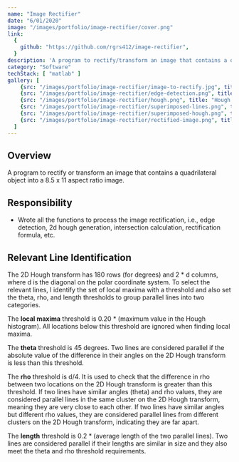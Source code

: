 ```yaml
---
name: "Image Rectifier"
date: "6/01/2020"
image: "/images/portfolio/image-rectifier/cover.png"
link:
  {
    github: "https://github.com/rgrs412/image-rectifier",
  }
description: 'A program to rectify/transform an image that contains a quadrilateral object'
category: "Software"
techStack: [ "matlab" ]
gallery: [
    {src: "/images/portfolio/image-rectifier/image-to-rectify.jpg", title: "Input Image"},
    {src: "/images/portfolio/image-rectifier/edge-detection.png", title: "Edge Detection"},
    {src: "/images/portfolio/image-rectifier/hough.png", title: "Hough Transform for Line Detection"},
    {src: "/images/portfolio/image-rectifier/superimposed-lines.png", title: "Superimposed Lines"},
    {src: "/images/portfolio/image-rectifier/superimposed-hough.png", title: "Superimposed Lines on Hough"},
    {src: "/images/portfolio/image-rectifier/rectified-image.png", title: "Rectified Image"},
  ]
---
```


## Overview
A program to rectify or transform an image that contains a quadrilateral object into a 8.5 x 11 aspect ratio image.

## Responsibility

- Wrote all the functions to process the image rectification, i.e., edge detection, 2d hough generation,
  intersection calculation, rectification formula, etc.

## Relevant Line Identification

The 2D Hough transform has 180 rows (for degrees) and 2 * d columns, where d is the diagonal on the polar
coordinate system. To select the relevant lines, I identify the set of local maxima with a threshold and
also set the theta, rho, and length thresholds to group parallel lines into two categories.

The **local maxima** threshold is 0.20 * (maximum value in the Hough histogram). All locations below this
threshold are ignored when finding local maxima.

The **theta** threshold is 45 degrees. Two lines are considered parallel if the absolute value of the
difference in their angles on the 2D Hough transform is less than this threshold.

The **rho** threshold is d/4. It is used to check that the difference in rho between two locations on
the 2D Hough transform is greater than this threshold. If two lines have similar angles (theta)
and rho values, they are considered parallel lines in the same cluster on the 2D Hough transform,
meaning they are very close to each other. If two lines have similar angles but different rho values,
they are considered parallel lines from different clusters on the 2D Hough transform, indicating they are far apart.

The **length** threshold is 0.2 * (average length of the two parallel lines). Two lines are considered
parallel if their lengths are similar in size and they also meet the theta and rho threshold requirements.


